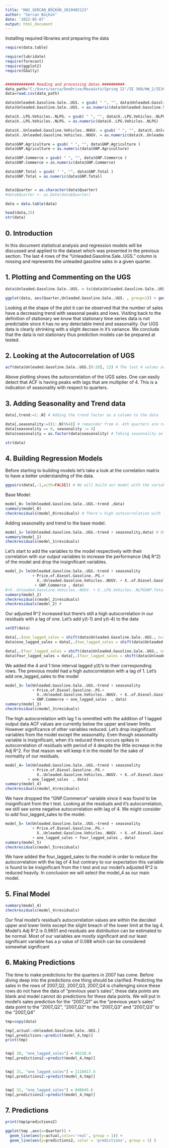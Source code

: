 ---
title: "HW2_SERCAN_BÖÇKÜN_2019402123"
author: "Sercan Böçkün"
date: '2022-05-07'
output: html_document
---



Installing required libraries and preparing the data

```{r setup, echo=TRUE}
require(data.table)

require(lubridate)
require(forecast)
require(ggplot2)
require(GGally)


############# Reading and processing datas ##########
data_path="C:/Users/serca/OneDrive/Masaüstü/Spring 22'/IE 360/HW_2/IE360_Spring22_HW2_data.csv"
data=read.csv(data_path)

data$Unleaded.Gasoline.Sale..UGS. = gsub( " ", "", data$Unleaded.Gasoline.Sale..UGS. )
data$Unleaded.Gasoline.Sale..UGS. = as.numeric(data$Unleaded.Gasoline.Sale..UGS.)

data$X..LPG.Vehicles..NLPG. = gsub( " ", "", data$X..LPG.Vehicles..NLPG. )
data$X..LPG.Vehicles..NLPG. = as.numeric(data$X..LPG.Vehicles..NLPG)

data$X..Unleaded.Gasoline.Vehicles..NUGV. = gsub( " ", "", data$X..Unleaded.Gasoline.Vehicles..NUGV. )
data$X..Unleaded.Gasoline.Vehicles..NUGV. = as.numeric(data$X..Unleaded.Gasoline.Vehicles..NUGV.)

data$GNP.Agriculture = gsub( " ", "", data$GNP.Agriculture )
data$GNP.Agriculture = as.numeric(data$GNP.Agriculture)

data$GNP.Commerce = gsub( " ", "", data$GNP.Commerce )
data$GNP.Commerce = as.numeric(data$GNP.Commerce)

data$GNP.Total = gsub( " ", "", data$GNP.Total )
data$GNP.Total = as.numeric(data$GNP.Total)


data$Quarter = as.character(data$Quarter)
#data$Quarter <- as.Date(data$Quarter)  

data = data.table(data)

head(data,25)
str(data)
```

## 0. Introduction

In this document statistical analysis and regression models will be discussed and applied to the dataset which was presented in the
previous section. The last 4 rows of the "Unleaded.Gasoline.Sale..UGS." column is missing and represents the unleaded gasoline sales in a given quarter.


## 1. Plotting and Commenting on the UGS 


```{r 1, echo=TRUE}
data$Unleaded.Gasoline.Sale..UGS. = ts(data$Unleaded.Gasoline.Sale..UGS., start = 2000, deltat= 1/4)

ggplot(data, aes(Quarter,Unleaded.Gasoline.Sale..UGS. , group=1)) + geom_line() +geom_point()
```

Looking at the shape of the plot it can be observed that the number of sales have a decreasing trend with seasonal peaks and lows. Visiting back to the definition of stationary we know that stationary time series data is not predictable since it has no any detectable trend and seasonality. Our UGS data is clearly shrinking with a slight decrase in it's variance. We conclude that the data is not stationary thus prediction models can be prepared at tested.

## 2. Looking at the Autocorrelation of UGS

```{r 2, echo=TRUE}
acf(data$Unleaded.Gasoline.Sale..UGS.[0:28], 12) # The last 4 values are missing. We use the available data to measure autocorrelation func.
```

Above plotting shows the autocorrelation of the UGS sales. One can easily detect that ACF is having peaks with lags that are multiplier of 4. This is a indication of seasonality with respect to quarters. 


## 3. Adding Seasonality and Trend data

```{r 3, echo=TRUE}
data[,trend:=1:.N] # Adding the trend factor as a column to the data

data[,seasonality:=((1:.N)%%4)] # remainder from 4. 4th quarters are represented with "0".
data[seasonality == 0, seasonality := 4]
data$seasonality = as.factor(data$seasonality) # Taking seasonality as factor

str(data)

```



## 4. Building Regression Models

Before starting to building models let's take a look at the correlation matrix to have a better understanding of the data.
```{r 4, echo=TRUE}

ggpairs(data[,-1,with=FALSE]) # We will build our model with the variables which are in high correlation with our output variable 
```


Base Model:
```{r 40, echo=TRUE}
model_0= lm(Unleaded.Gasoline.Sale..UGS.~trend ,data)
summary(model_0)
checkresiduals(model_0$residuals) # There's high autocorrelation with lag 2 and 4's

```

Adding seasonality and trend to the base model.
```{r 41, echo=TRUE}
model_1= lm(Unleaded.Gasoline.Sale..UGS.~trend + seasonality,data) # One of the seasonality is omitted into the intercept
summary(model_1)
checkresiduals(model_1$residuals)

```

Let's start to add the variables to the model respectively with their correlation with our output variables to increase the performance (Adj R^2) of the model and drop the insignificant variables.


```{r 42, echo=TRUE}
model_2= lm(Unleaded.Gasoline.Sale..UGS.~trend + seasonality 
            + Price.of.Diesel.Gasoline..PG.+
              X..Unleaded.Gasoline.Vehicles..NUGV. + X..of.Diesel.Gasoline.Vehicles..NDGV.
             + GNP.Commerce , data)
#+X..Unleaded.Gasoline.Vehicles..NUGV. + X..LPG.Vehicles..NLPGGNP.Total,data)
summary(model_2)
checkresiduals(model_2$residuals)
checkresiduals(model_2) # 
```

Our adjusted R^2 increased but there's still a high autocorrelation in our residuals with a lag of one. Let's add y(t-1) and y(t-4) to the data

```{r 421, echo=TRUE}
setDT(data)

data[,.(one_lagged_sales = shift(data$Unleaded.Gasoline.Sale..UGS., n=1L, fill=NA))]
data$one_lagged_sales = data[,.(two_lagged_sales = shift(data$Unleaded.Gasoline.Sale..UGS., n=1L, fill=NA))]

data[,.(four_lagged_sales = shift(data$Unleaded.Gasoline.Sale..UGS., n=4L, fill=NA))]
data$four_lagged_sales = data[,.(four_lagged_sales = shift(data$Unleaded.Gasoline.Sale..UGS., n=4L, fill=NA))]
```

We added the 4 and 1 time interval lagged y(t)'s to their corresponding rows. The previous model had a high autocorrelation with a lag of 1. Let's add one_lagged_sales to the model

```{r 43, echo=TRUE}
model_3= lm(Unleaded.Gasoline.Sale..UGS.~trend + seasonality 
            + Price.of.Diesel.Gasoline..PG.+
              X..Unleaded.Gasoline.Vehicles..NUGV. + X..of.Diesel.Gasoline.Vehicles..NDGV.
            + GNP.Commerce + one_lagged_sales  , data)
summary(model_3)
checkresiduals(model_3$residuals)
```


The high autocorrelation with lag 1 is ommitted with the addition of 1 lagged output data ACF values are currently below the upper and lower limits. However significance of other variables reduced. Let's drop insignificant variables from the model except the seasonality. Even though seasonality variable is insignificant, when it's reduced there occurs spikes in autocorrelation of residuals with period of 4 despite the little increase in the Adj R^2. For that reason we will keep it in the model for the sake of normality of our residuals. 

```{r 44, echo=TRUE}
model_4= lm(Unleaded.Gasoline.Sale..UGS.~trend + seasonality 
            + Price.of.Diesel.Gasoline..PG.+
              X..Unleaded.Gasoline.Vehicles..NUGV. + X..of.Diesel.Gasoline.Vehicles..NDGV.
          + one_lagged_sales  , data)
summary(model_4)
checkresiduals(model_4$residuals)
```

We have dropped the  "GNP.Commerce" variable since it was found to be insignificant from the t test. Looking at the residuals and it's autocorrelation, we still see some negative autocorrelation with lag of 4. We might consider to add four_lagged_sales to the model. 

```{r 45, echo=TRUE}
model_5= lm(Unleaded.Gasoline.Sale..UGS.~trend + seasonality 
            + Price.of.Diesel.Gasoline..PG.+
              X..Unleaded.Gasoline.Vehicles..NUGV. + X..of.Diesel.Gasoline.Vehicles..NDGV.
            + one_lagged_sales + four_lagged_sales , data)
summary(model_5)
checkresiduals(model_5$residuals)
```


We have added the four_lagged_sales to the model in order to reduce the autocorrelation with the lag of 4 but contrary to our expectation this variable is found to be insignificant from the t test and our model's adjusted R^2 is reduced heavily. In conclusion we will select the model_4 as our main model.


## 5. Final Model
```{r 5, echo=TRUE}
summary(model_4)
checkresiduals(model_4$residuals)
```

Our final model's residual's autocorrelation values are within the decided upper and lower limits except the slight breach of the lower limit at the lag 4. Model's Adj R^2 is 0.9651 and residuals are distribution can be estimated to be normal. Most of our variables are mostly significant and our least significant variable has a p value of 0.088 which can be considered somewhat significant  


## 6. Making Predictions
The time to make predictions for the quarters in 2007 has come. Before diving deep into the predictions one thing should be clarified.
Predicting the sales in the rows of 2007_Q2, 2007_Q3, 2007_Q4 is challenging since these rows do not have the data of "previous year's sales", these data points are blank and model cannot do predictions for these data points. We will put in model's sales prediction for the "2007_Q1" as the "previous year's sales" data point to the "2007_Q2", "2007_Q2" to the "2007_Q3" and "2007_Q3" to the "2007_Q4"
```{r 6, echo=TRUE}
tmp=copy(data)

tmp[,actual:=Unleaded.Gasoline.Sale..UGS.]
tmp[,predictions:=predict(model_4,tmp)]
print(tmp)


tmp[ 30, "one_lagged_sales"] = 66210.0
tmp[,predictions2:=predict(model_4,tmp)]


tmp[ 31, "one_lagged_sales"] = 1110417.4
tmp[,predictions2:=predict(model_4,tmp)]


tmp[ 32, "one_lagged_sales"] = 848645.6
tmp[,predictions2:=predict(model_4,tmp)]

```



## 7. Predictions
```{r 7, echo=TRUE}
print(tmp$predictions2)

ggplot(tmp ,aes(x=Quarter)) +
  geom_line(aes(y=actual,color='real', group = 1)) + 
  geom_line(aes(y=predictions2, color = 'predictions', group = 1) ) 

```





